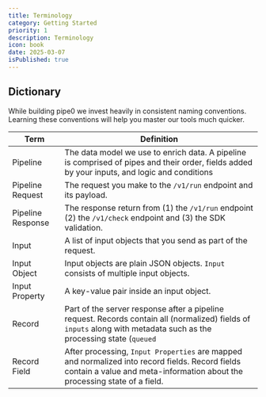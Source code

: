 ```yaml
---
title: Terminology
category: Getting Started
priority: 1
description: Terminology
icon: book
date: 2025-03-07
isPublished: true
---
```


## Dictionary

While building pipe0 we invest heavily in consistent naming conventions. Learning these conventions will help you master our tools much quicker.

| Term    | Definition |
| -------- | ------- |
| Pipeline  | The data model we use to enrich data. A pipeline is comprised of pipes and their order, fields added by your inputs, and logic and conditions    |
| Pipeline Request  | The request you make to the `/v1/run` endpoint and its payload. |
| Pipeline Response  | The response return from (1) the `/v1/run` endpoint (2) the `/v1/check` endpoint and (3) the SDK validation. |
| Input | A list of input objects that you send as part of the request. |
| Input Object | Input objects are plain JSON objects. `Input` consists of multiple input objects. |
| Input Property | A key-value pair inside an input object. |
| Record | Part of the server response after a pipeline request. Records contain all (normalized) fields of `inputs` along with metadata such as the processing state (`queued` | `processing` | `completed`) of the record. |
| Record Field | After processing, `Input Properties` are mapped and normalized into record fields. Record fields contain a value and meta-information about the processing state of a field. |
